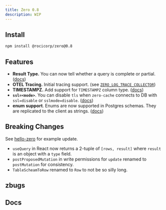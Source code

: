 ```yaml
---
title: Zero 0.8
description: WIP
---
```


## Install

```bash
npm install @rocicorp/zero@0.8
```

## Features

- **Result Type.** You can now tell whether a query is complete or partial. ([docs](../react))
- **OTEL Tracing.** Initial tracing support. (see [`ZERO_LOG_TRACE_COLLECTOR`](../zero-cache-config))
- **TIMESTAMPZ.** Add support for `TIMESTAMPZ` column type. ([docs](../postgres-support#column-types))
- **`ssl=<mode>`**. You can disable `tls` when `zero-cache` connects to DB with `ssl=disable` or `sslmode=disable`. ([docs](TODO))
- **enum support**. Enums are now supported in Postgres schemas. They are replicated to the client as strings. ([docs](../postgres-support#column-types))

## Breaking Changes

See [hello-zero](https://github.com/rocicorp/hello-zero/commit/a41d95d995a3eed1ba17e2822deac79dccfe2b6c) for example update.

- `useQuery` in React now returns a 2-tuple of `[rows, result]` where `result` is an object with a `type` field.
- `postProposedMutation` in write permissions for `update` renamed to `postMutation` for consistency.
- `TableScheamToRow` renamed to `Row` to not be so silly long.

## zbugs

## Docs

